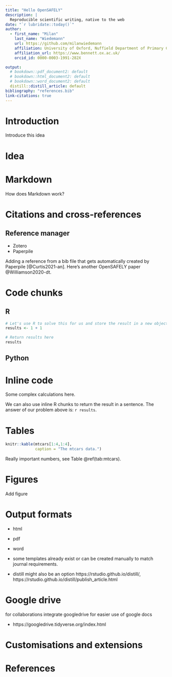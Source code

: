 ```yaml
---
title: "Hello OpenSAFELY"
description: | 
  Reproducible scientific writing, native to the web
date: "`r lubridate::today()`"
author:
  - first_name: "Milan"
    last_name: "Wiedemann"
    url: https://github.com/milanwiedemann
    affiliation: University of Oxford, Nuffield Department of Primary Care Health Sciences
    affiliation_url: https://www.bennett.ox.ac.uk/
    orcid_id: 0000-0003-1991-282X

output:
  # bookdown::pdf_document2: default
  # bookdown::html_document2: default
  # bookdown::word_document2: default
  distill::distill_article: default
bibliography: "references.bib"
link-citations: true
---
```


# Introduction

Introduce this idea

# Idea

# Markdown 

How does Markdown work?

# Citations and cross-references

## Reference manager

- Zotero
- Paperpile

Adding a reference from a bib file that gets automatically created by Paperpile [@Curtis2021-an].
Here's another OpenSAFELY paper @Williamson2020-dt.

# Code chunks

## R

```r
# Let's use R to solve this for us and store the result in a new object
results <- 1 + 1

# Return results here
results
```


## Python 

# Inline code

Some complex calculations here.

We can also use inline R chunks to return the result in a sentence.
The answer of our problem above is: `r results`.

# Tables

```r
knitr::kable(mtcars[1:4,1:4], 
             caption = "The mtcars data.")
```

Really important numbers, see Table \@ref(tab:mtcars).

# Figures

Add figure

# Output formats

- html
- pdf
- word

- some templates already exist or can be created manually to match journal requirements.
- distill might also be an option https://rstudio.github.io/distill/, https://rstudio.github.io/distill/publish_article.html

# Google drive

for collaborations integrate googledrive for easier use of google docs

- https://googledrive.tidyverse.org/index.html

# Customisations and extensions

# References